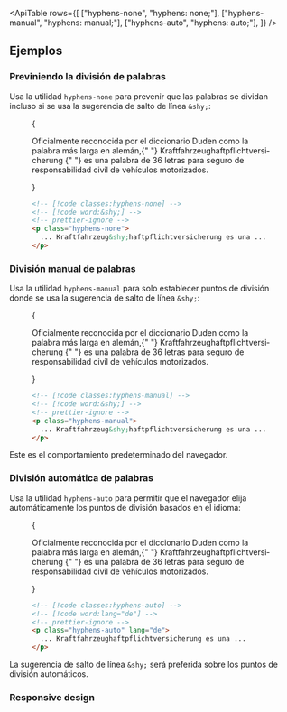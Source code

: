 

<ApiTable
  rows={[
    ["hyphens-none", "hyphens: none;"],
    ["hyphens-manual", "hyphens: manual;"],
    ["hyphens-auto", "hyphens: auto;"],
  ]}
/>

## Ejemplos

### Previniendo la división de palabras

Usa la utilidad `hyphens-none` para prevenir que las palabras se dividan incluso si se usa la sugerencia de salto de línea `&shy;`:

<Figure>

<Example padding={false}>
  {
    <p className="mx-auto max-w-xs border-x border-x-pink-400/30 py-8 break-normal hyphens-none text-gray-900 dark:text-gray-200">
      Oficialmente reconocida por el diccionario Duden como la palabra más larga en alemán,{" "}
      <span className="font-bold" lang="de">
        Kraftfahrzeug&shy;haftpflichtversicherung
      </span>{" "}
      es una palabra de 36 letras para seguro de responsabilidad civil de vehículos motorizados.
    </p>
  }
</Example>

```html
<!-- [!code classes:hyphens-none] -->
<!-- [!code word:&shy;] -->
<!-- prettier-ignore -->
<p class="hyphens-none">
  ... Kraftfahrzeug&shy;haftpflichtversicherung es una ...
</p>
```

</Figure>

### División manual de palabras

Usa la utilidad `hyphens-manual` para solo establecer puntos de división donde se usa la sugerencia de salto de línea `&shy;`:

<Figure>

<Example padding={false}>
  {
    <p className="mx-auto max-w-xs border-x border-x-pink-400/30 py-8 break-normal hyphens-manual text-gray-900 dark:text-gray-200">
      Oficialmente reconocida por el diccionario Duden como la palabra más larga en alemán,{" "}
      <span className="font-bold" lang="de">
        Kraftfahrzeug&shy;haftpflichtversicherung
      </span>{" "}
      es una palabra de 36 letras para seguro de responsabilidad civil de vehículos motorizados.
    </p>
  }
</Example>

```html
<!-- [!code classes:hyphens-manual] -->
<!-- [!code word:&shy;] -->
<!-- prettier-ignore -->
<p class="hyphens-manual">
  ... Kraftfahrzeug&shy;haftpflichtversicherung es una ...
</p>
```

</Figure>

Este es el comportamiento predeterminado del navegador.

### División automática de palabras

Usa la utilidad `hyphens-auto` para permitir que el navegador elija automáticamente los puntos de división basados en el idioma:

<Figure>

<Example padding={false}>
  {
    <p className="mx-auto max-w-xs border-x border-x-pink-400/30 py-8 break-normal hyphens-auto text-gray-900 dark:text-gray-200">
      Oficialmente reconocida por el diccionario Duden como la palabra más larga en alemán,{" "}
      <span className="font-bold" lang="de">
        Kraftfahrzeughaftpflichtversicherung
      </span>{" "}
      es una palabra de 36 letras para seguro de responsabilidad civil de vehículos motorizados.
    </p>
  }
</Example>

```html
<!-- [!code classes:hyphens-auto] -->
<!-- [!code word:lang="de"] -->
<!-- prettier-ignore -->
<p class="hyphens-auto" lang="de">
  ... Kraftfahrzeughaftpflichtversicherung es una ...
</p>
```

</Figure>

La sugerencia de salto de línea `&shy;` será preferida sobre los puntos de división automáticos.

### Responsive design

<ResponsiveDesign element="p" property="hyphens" defaultClass="hyphens-none" featuredClass="hyphens-auto" />
